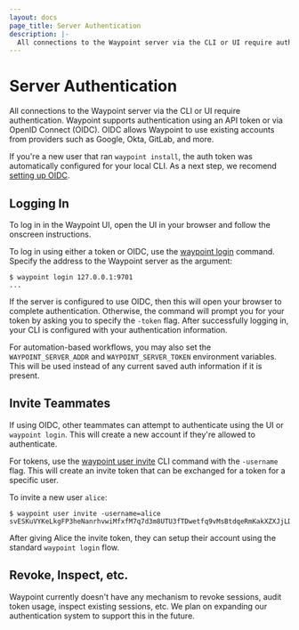 ```yaml
---
layout: docs
page_title: Server Authentication
description: |-
  All connections to the Waypoint server via the CLI or UI require authentication. Waypoint supports authentication using an API token or via OpenID Connect (OIDC).
---
```


# Server Authentication

All connections to the Waypoint server via the CLI or UI require authentication.
Waypoint supports authentication using an API token or via OpenID Connect (OIDC).
OIDC allows Waypoint to use existing accounts from providers such as Google,
Okta, GitLab, and more.

If you're a new user that ran `waypoint install`, the auth token was automatically
configured for your local CLI. As a next step, we recomend
[setting up OIDC](/server/auth/oidc).

## Logging In

<Tabs>
<Tab heading="UI">

To log in in the Waypoint UI, open the UI in your browser and follow
the onscreen instructions.

</Tab>
<Tab heading="CLI">

To log in using either a token or OIDC, use the
[waypoint login](/commands/login) command. Specify the address to the
Waypoint server as the argument:

```shell-session
$ waypoint login 127.0.0.1:9701
...
```

If the server is configured to use OIDC, then this will open your browser
to complete authentication. Otherwise, the command will prompt you for
your token by asking you to specify the `-token` flag. After successfully
logging in, your CLI is configured with your authentication information.

For automation-based workflows, you may also set the `WAYPOINT_SERVER_ADDR` and
`WAYPOINT_SERVER_TOKEN` environment variables. This will be used instead of
any current saved auth information if it is present.

</Tab>
</Tabs>

## Invite Teammates

If using OIDC, other teammates can attempt to authenticate using the
UI or `waypoint login`. This will create a new account if they're allowed to
authenticate.

For tokens, use the
[waypoint user invite](/commands/user-invite) CLI command with
the `-username` flag. This will create an invite token that can be exchanged
for a token for a specific user.

To invite a new user `alice`:

```shell-session
$ waypoint user invite -username=alice
svESKuVYKeLkgFP3heNanrhvwiMfxfM7q7d3m8UTU3fTDwetfq9vMsBtdqeRmKakXZXJjLDinApxkDcVe594vR2FfVeF3m6gupZ8NVcSC
```

After giving Alice the invite token, they can setup their account using
the standard `waypoint login` flow.

## Revoke, Inspect, etc.

Waypoint currently doesn't have any mechanism to revoke sessions,
audit token usage, inspect existing sessions, etc. We plan on expanding
our authentication system to support this in the future.
